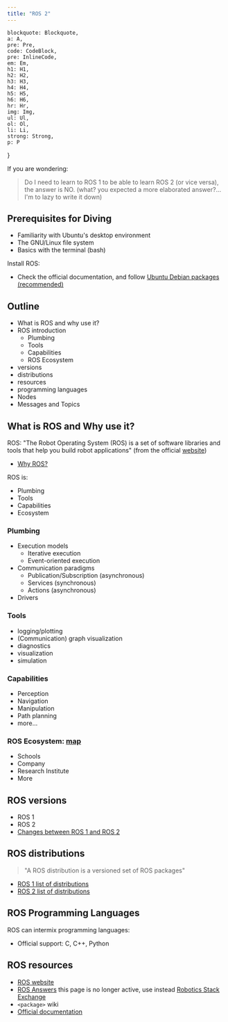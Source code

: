 ```yaml
---
title: "ROS 2"
---
```


    blockquote: Blockquote,
    a: A,
    pre: Pre,
    code: CodeBlock,
    pre: InlineCode,
    em: Em,
    h1: H1,
    h2: H2,
    h3: H3,
    h4: H4,
    h5: H5,
    h6: H6,
    hr: Hr,
    img: Img,
    ul: Ul,
    ol: Ol,
    li: Li,
    strong: Strong,
    p: P
}

If you are wondering:

> Do I need to learn to ROS 1 to be able to learn ROS 2 (or vice versa), the answer is NO. (what? you expected a more elaborated answer?... I'm to lazy to write it down)

## Prerequisites for Diving

- Familiarity with Ubuntu's desktop environment
- The GNU/Linux file system
- Basics with the terminal (bash)

Install ROS:
- Check the official documentation, and follow [Ubuntu Debian packages (recommended)](https://docs.ros.org/en/humble/Installation/Ubuntu-Install-Debians.html)

## Outline

- What is ROS and why use it?
- ROS introduction
    - Plumbing
    - Tools
    - Capabilities
    - ROS Ecosystem
- versions
- distributions
- resources
- programming languages
- Nodes
- Messages and Topics

## What is ROS and Why use it?

ROS: "The Robot Operating System (ROS) is a set of software libraries and tools that help you build robot applications" (from the official [website](https://www.ros.org/))
- [Why ROS?](https://www.ros.org/blog/why-ros/)

<Drawio
    file="ros.drawio"
    page="1"
    description="A toy example"
/>

ROS is:
- Plumbing
- Tools
- Capabilities
- Ecosystem

### Plumbing

- Execution models
    - Iterative execution
    - Event-oriented execution
- Communication paradigms
    - Publication/Subscription (asynchronous)
    - Services (synchronous)
    - Actions (asynchronous)
- Drivers

### Tools

- logging/plotting
- (Communication) graph visualization
- diagnostics
- visualization
- simulation

### Capabilities

- Perception
- Navigation
- Manipulation
- Path planning
- more...

### ROS Ecosystem: [map](http://metrorobots.com/rosmap.html)

- Schools
- Company
- Research Institute
- More

## ROS versions

- ROS 1
- ROS 2
- [Changes between ROS 1 and ROS 2](https://design.ros2.org/articles/changes.html)

## ROS distributions 

> "A ROS distribution is a versioned set of ROS packages"
- [ROS 1 list of distributions](https://wiki.ros.org/Distributions)
- [ROS 2 list of distributions](https://docs.ros.org/en/humble/Releases.html)

## ROS Programming Languages

ROS can intermix programming languages:
- Official support: C, C++, Python

## ROS resources

- [ROS website](https://www.ros.org/)
- [ROS Answers](https://answers.ros.org/) this page is no longer active, use instead [Robotics Stack Exchange](https://robotics.stackexchange.com/)
- `<package>` wiki
- [Official documentation](https://docs.ros.org/)
